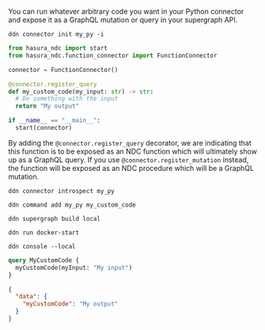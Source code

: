 You can run whatever arbitrary code you want in your Python connector and expose it as a GraphQL mutation or query in
your supergraph API.

```ddn title="Initalize a new connector and select hasura/python from the list:"
ddn connector init my_py -i
```

```py title="Replace the functions.py contents with your own custom code:"
from hasura_ndc import start
from hasura_ndc.function_connector import FunctionConnector

connector = FunctionConnector()

@connector.register_query
def my_custom_code(my_input: str) -> str:
  # Do something with the input
  return "My output"

if __name__ == "__main__":
  start(connector)
```

By adding the `@connector.register_query` decorator, we are indicating that this function is to be exposed as an NDC
function which will ultimately show up as a GraphQL query. If you use `@connector.register_mutation` instead, the
function will be exposed as an NDC procedure which will be a GraphQL mutation.

```ddn title="Introspect the connector:"
ddn connector introspect my_py
```

```ddn title="Track the function:"
ddn command add my_py my_custom_code
```

```ddn title="Create a new build:"
ddn supergraph build local
```

```ddn title="Start your services:"
ddn run docker-start
```

```ddn title="Open your development console:"
ddn console --local
```

```graphql title="You can now query your native operation:"
query MyCustomCode {
  myCustomCode(myInput: "My input")
}
```

```json title="You will see a response like this:"
{
  "data": {
    "myCustomCode": "My output"
  }
}
```
